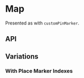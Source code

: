 
<Meta title="Components/Map" component={Map} />

# Map

Presented as with `customPinMarker`.

<Preview>
  <Story name="Base component">
    <Map
      center={knobs.object('center', MapFixture.customPlaceMarkerCenter, 'Presentation')}
      copy={knobs.object('copy', MapFixture.copy, 'Content')}
      customMarker={knobs.object('customMarker', MapFixture.customPinMarker, 'Content')}
      hasMarkerIndexes={knobs.boolean('hasMarkerIndexes', false, 'Presentation')}
      id="google-map"
      initialZoom={knobs.number('initialZoom', MapFixture.initialZoom, 'Presentation')}
      places={knobs.object('places', MapFixture.places, 'Content')}
    />
  </Story>
</Preview>

## API

<Props of={Map} />

## Variations

### With Place Marker Indexes

<Preview>
  <Story name="With Place Marker Indexes">
    <Map
      center={MapFixture.center}
      hasMarkerIndexes={true}
      id="google-map-indexes"
      places={MapFixture.places}
    />
  </Story>
</Preview>
